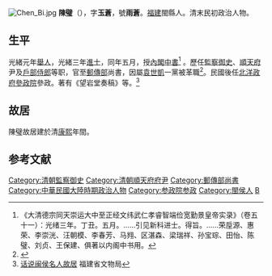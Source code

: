 {{Otheruses|陳璧}}
[[File:Chen_Bi.jpg|thumb]]
'''陳璧'''（{{bd|1852年|六月十九日|1928年|閏二月初五|catIdx=C陳}}），字'''玉蒼'''，號'''雨蒼'''。[[福建|福建]]閩縣人。清末民初政治人物。

==生平==
光緒元年[[舉人|舉人]]，光緒三年[[進士|進士]]，同年五月，授[[內閣中書|內閣中書]]<ref>《大清德宗同天崇运大中至正经文纬武仁孝睿智端俭宽勤景皇帝实录》（卷五十一）：光绪三年。丁丑。五月。……引见新科进士。得旨。……荣垕源、惠荣、李崇洸、汪朝模、李春芳、马翙、区湛森、梁瑞祥、孙宝琮、田怡、陈璧、刘贞、王保建、俱著以内阁中书用。</ref>
。歷任[[監察御史|監察御史]]、[[順天府|順天府]]尹及[[戶部侍郎|戶部侍郎]]等职，官至[[郵傳部|郵傳部]]尚書，因屬[[袁世凱|袁世凱]]一黨被革職<ref>{{Cite book|title=福州人名志|last=张天禄主编；福州市地方志编纂委员会编|first=|publisher=福州：海潮摄影艺术出版社|year=2007.01|isbn=7-80691-296-7|location=|pages=180}}</ref>。民國後任[[北洋政府|北洋政府]][[參政院|參政院]]參政。著有《望岩堂奏稿》等。<ref>[http://www.fjww.com/news1.asp?id=35&pd=50 话说闽侯名人故居] {{Wayback|url=http://www.fjww.com/news1.asp?id=35&pd=50 |date=20180803194146 }}福建省文物局</ref>

==故居==
陳璧故居建於清[[康熙|康熙]]年間。

==参考文献==
{{reflist}}

{{光緒三年丁丑科殿試金榜}}
{{DEFAULTSORT:Chen陳}}
[[Category:清朝監察御史|Category:清朝監察御史]]
[[Category:清朝順天府府尹|Category:清朝順天府府尹]]
[[Category:郵傳部尚書|Category:郵傳部尚書]]
[[Category:中華民國大陸時期政治人物|Category:中華民國大陸時期政治人物]]
[[Category:参政院参政|Category:参政院参政]]
[[Category:閩侯人|Category:閩侯人]]
[[Category:陳姓|B]]